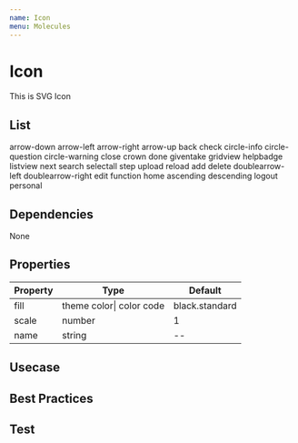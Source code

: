 ```yaml
---
name: Icon
menu: Molecules
---
```



# Icon

This is SVG Icon

## List

<App>
  <Flex flexWrap="wrap" justifyContent="space-between" alignItems="center">
    <Flex flexDirection="column" alignItems="center" height="80px" mx={3} my={3} width="80px" justifyContent="flex-end">
      <Icon name="arrow-down"/>
      <Text center demiLight fontSize="h5" mt="4px">arrow-down</Text>
    </Flex>
    <Flex flexDirection="column" alignItems="center" height="80px" mx={3} my={3} width="80px" justifyContent="flex-end">
      <Icon name="arrow-left"/>
      <Text center demiLight fontSize="h5" mt="4px">arrow-left</Text>
    </Flex>
    <Flex flexDirection="column" alignItems="center" height="80px" mx={3} my={3} width="80px" justifyContent="flex-end">
      <Icon name="arrow-right"/>
      <Text center demiLight fontSize="h5" mt="4px">arrow-right</Text>
    </Flex>
    <Flex flexDirection="column" alignItems="center" height="80px" mx={3} my={3} width="80px" justifyContent="flex-end">
      <Icon name="arrow-up"/>
      <Text center demiLight fontSize="h5" mt="4px">arrow-up</Text>
    </Flex>
    <Flex flexDirection="column" alignItems="center" height="80px" mx={3} my={3} width="80px" justifyContent="flex-end">
      <Icon name="back"/>
      <Text center demiLight fontSize="h5" mt="4px">back</Text>
    </Flex>
    <Flex flexDirection="column" alignItems="center" height="80px" mx={3} my={3} width="80px" justifyContent="flex-end">
      <Icon name="check"/>
      <Text center demiLight fontSize="h5" mt="4px">check</Text>
    </Flex>
    <Flex flexDirection="column" alignItems="center" height="80px" mx={3} my={3} width="80px" justifyContent="flex-end">
      <Icon name="circle-info"/>
      <Text center demiLight fontSize="h5" mt="4px">circle-info</Text>
    </Flex>
    <Flex flexDirection="column" alignItems="center" height="80px" mx={3} my={3} width="80px" justifyContent="flex-end">
      <Icon name="circle-question"/>
      <Text center demiLight fontSize="h5" mt="4px">circle-question</Text>
    </Flex>
    <Flex flexDirection="column" alignItems="center" height="80px" mx={3} my={3} width="80px" justifyContent="flex-end">
      <Icon name="circle-warning"/>
      <Text center demiLight fontSize="h5" mt="4px">circle-warning</Text>
    </Flex>
    <Flex flexDirection="column" alignItems="center" height="80px" mx={3} my={3} width="80px" justifyContent="flex-end">
      <Icon name="close"/>
      <Text center demiLight fontSize="h5" mt="4px">close</Text>
    </Flex>
    <Flex flexDirection="column" alignItems="center" height="80px" mx={3} my={3} width="80px" justifyContent="flex-end">
      <Icon name="crown"/>
      <Text center demiLight fontSize="h5" mt="4px">crown</Text>
    </Flex>
    <Flex flexDirection="column" alignItems="center" height="80px" mx={3} my={3} width="80px" justifyContent="flex-end">
      <Icon name="done"/>
      <Text center demiLight fontSize="h5" mt="4px">done</Text>
    </Flex>
    <Flex flexDirection="column" alignItems="center" height="80px" mx={3} my={3} width="80px" justifyContent="flex-end">
      <Icon name="giventake"/>
      <Text center demiLight fontSize="h5" mt="4px">giventake</Text>
    </Flex>
    <Flex flexDirection="column" alignItems="center" height="80px" mx={3} my={3} width="80px" justifyContent="flex-end">
      <Icon name="gridview"/>
      <Text center demiLight fontSize="h5" mt="4px">gridview</Text>
    </Flex>
    <Flex flexDirection="column" alignItems="center" height="80px" mx={3} my={3} width="80px" justifyContent="flex-end">
      <Icon name="helpbadge"/>
      <Text center demiLight fontSize="h5" mt="4px">helpbadge</Text>
    </Flex>
    <Flex flexDirection="column" alignItems="center" height="80px" mx={3} my={3} width="80px" justifyContent="flex-end">
      <Icon name="listview"/>
      <Text center demiLight fontSize="h5" mt="4px">listview</Text>
    </Flex>
    <Flex flexDirection="column" alignItems="center" height="80px" mx={3} my={3} width="80px" justifyContent="flex-end">
      <Icon name="next"/>
      <Text center demiLight fontSize="h5" mt="4px">next</Text>
    </Flex>
    <Flex flexDirection="column" alignItems="center" height="80px" mx={3} my={3} width="80px" justifyContent="flex-end">
      <Icon name="search"/>
      <Text center demiLight fontSize="h5" mt="4px">search</Text>
    </Flex>
    <Flex flexDirection="column" alignItems="center" height="80px" mx={3} my={3} width="80px" justifyContent="flex-end">
      <Icon name="selectall"/>
      <Text center demiLight fontSize="h5" mt="4px">selectall</Text>
    </Flex>
    <Flex flexDirection="column" alignItems="center" height="80px" mx={3} my={3} width="80px" justifyContent="flex-end">
      <Icon name="step"/>
      <Text center demiLight fontSize="h5" mt="4px">step</Text>
    </Flex>
    <Flex flexDirection="column" alignItems="center" height="80px" mx={3} my={3} width="80px" justifyContent="flex-end">
      <Icon name="upload"/>
      <Text center demiLight fontSize="h5" mt="4px">upload</Text>
    </Flex>
    <Flex flexDirection="column" alignItems="center" height="80px" mx={3} my={3} width="80px" justifyContent="flex-end">
      <Icon name="reload"/>
      <Text center demiLight fontSize="h5" mt="4px">reload</Text>
    </Flex>
    <Flex flexDirection="column" alignItems="center" height="80px" mx={3} my={3} width="80px" justifyContent="flex-end">
      <Icon name="add"/>
      <Text center demiLight fontSize="h5" mt="4px">add</Text>
    </Flex>
    <Flex flexDirection="column" alignItems="center" height="80px" mx={3} my={3} width="80px" justifyContent="flex-end">
      <Icon name="delete"/>
      <Text center demiLight fontSize="h5" mt="4px">delete</Text>
    </Flex>
    <Flex flexDirection="column" alignItems="center" height="80px" mx={3} my={3} width="80px" justifyContent="flex-end">
      <Icon name="doublearrow-left"/>
      <Text center demiLight fontSize="h5" mt="4px">doublearrow-left</Text>
    </Flex>
    <Flex flexDirection="column" alignItems="center" height="80px" mx={3} my={3} width="80px" justifyContent="flex-end">
      <Icon name="doublearrow-right"/>
      <Text center demiLight fontSize="h5" mt="4px">doublearrow-right</Text>
    </Flex>
    <Flex flexDirection="column" alignItems="center" height="80px" mx={3} my={3} width="80px" justifyContent="flex-end">
      <Icon name="edit"/>
      <Text center demiLight fontSize="h5" mt="4px">edit</Text>
    </Flex>
    <Flex flexDirection="column" alignItems="center" height="80px" mx={3} my={3} width="80px" justifyContent="flex-end">
      <Icon name="function"/>
      <Text center demiLight fontSize="h5" mt="4px">function</Text>
    </Flex>
    <Flex flexDirection="column" alignItems="center" height="80px" mx={3} my={3} width="80px" justifyContent="flex-end">
      <Icon name="home"/>
      <Text center demiLight fontSize="h5" mt="4px">home</Text>
    </Flex>
    <Flex flexDirection="column" alignItems="center" height="80px" mx={3} my={3} width="80px" justifyContent="flex-end">
      <Icon name="ascending"/>
      <Text center demiLight fontSize="h5" mt="4px">ascending</Text>
    </Flex>
    <Flex flexDirection="column" alignItems="center" height="80px" mx={3} my={3} width="80px" justifyContent="flex-end">
      <Icon name="descending"/>
      <Text center demiLight fontSize="h5" mt="4px">descending</Text>
    </Flex>
    <Flex flexDirection="column" alignItems="center" height="80px" mx={3} my={3} width="80px" justifyContent="flex-end">
      <Icon name="logout"/>
      <Text center demiLight fontSize="h5" mt="4px">logout</Text>
    </Flex>
    <Flex flexDirection="column" alignItems="center" height="80px" mx={3} my={3} width="80px" justifyContent="flex-end">
      <Icon name="personal"/>
      <Text center demiLight fontSize="h5" mt="4px">personal</Text>
    </Flex>
  </Flex>
</App>

## Dependencies
<App>
<Flex>
<Chip bg="blue.deep" color="#FFF">None</Chip>
</Flex>
</App>

## Properties

|Property|Type|Default|
|-|-|-|
|fill| theme color\| color code | black.standard |
|scale|number|1|
|name| string | -- |

## Usecase

<Playground>
  <App>
    <Flex direction="row" wrap="wrap" justifyContent="space-between" alignItems="center">
      <Icon name="arrow-down" scale={2}/>
      <Icon name="arrow-left" fill="blue.royal"/>
      <Icon name="close" fill="black._8" />
      <Icon name="crown" />
      <Icon name="helpbadge" />
    </Flex>
  </App>
</Playground>

## Best Practices

## Test

